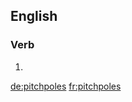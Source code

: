 ==English==

===Verb===
{{head|en}}

# {{en-third-person singular of|pitchpole}}

[[de:pitchpoles]]
[[fr:pitchpoles]]
